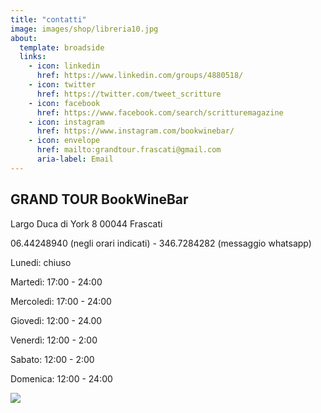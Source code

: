 ```yaml
---
title: "contatti"
image: images/shop/libreria10.jpg
about:
  template: broadside
  links:
    - icon: linkedin
      href: https://www.linkedin.com/groups/4880518/
    - icon: twitter
      href: https://twitter.com/tweet_scritture
    - icon: facebook
      href: https://www.facebook.com/search/scritturemagazine
    - icon: instagram
      href: https://www.instagram.com/bookwinebar/
    - icon: envelope
      href: mailto:grandtour.frascati@gmail.com
      aria-label: Email
---
```


## GRAND TOUR BookWineBar

Largo Duca di York 8 00044 Frascati

06.44248940 (negli orari indicati) - 346.7284282 (messaggio whatsapp)

Lunedi: chiuso

Martedì: 17:00 - 24:00

Mercoledì: 17:00 - 24:00

Giovedì: 12:00 - 24.00

Venerdì: 12:00 - 2:00

Sabato: 12:00 - 2:00

Domenica: 12:00 - 24:00

![](/images/shop/inside.jpg)
